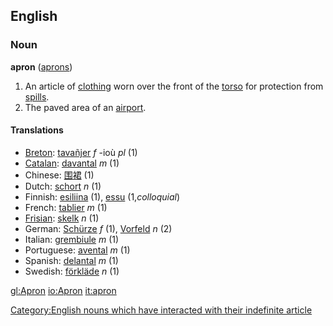 ==English==

{{wikipedia2|Apron}}

===Noun===
'''apron''' ([[aprons]])

# An article of [[clothing]] worn over the front of the [[torso]] for protection from [[spill]]s.
# The paved area of an [[airport]].

====Translations====
*[[Breton]]: [[tavañjer]] ''f'' -ioù ''pl'' (1)
*[[Catalan]]: [[davantal]] ''m'' (1)
*Chinese: [[围裙]] (1)
*Dutch: [[schort]] ''n'' (1)
*Finnish: [[esiliina]] (1), [[essu]] (1,''colloquial'')
*French: [[tablier]] ''m'' (1)
*[[Frisian]]: [[skelk]] ''n'' (1)
*German: [[Schürze]] ''f'' (1), [[Vorfeld]] ''n'' (2)
*Italian: [[grembiule]] ''m'' (1)
*Portuguese: [[avental]] ''m'' (1)
*Spanish: [[delantal]] ''m'' (1)
*Swedish: [[förkläde]] ''n'' (1)

[[Category:English nouns which have interacted with their indefinite article]]
[[gl:Apron]]
[[io:Apron]]
[[it:apron]]